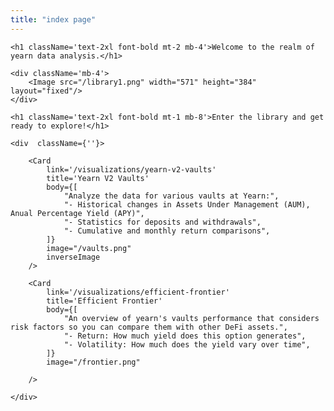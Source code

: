 ```yaml
---
title: "index page"
---
```



<section className={'flex flex-col items-center'}>
    
    <h1 className='text-2xl font-bold mt-2 mb-4'>Welcome to the realm of yearn data analysis.</h1>
    
    <div className='mb-4'>
        <Image src="/library1.png" width="571" height="384" layout="fixed"/>
    </div>

    <h1 className='text-2xl font-bold mt-1 mb-8'>Enter the library and get ready to explore!</h1>

    <div  className={''}>

        <Card
            link='/visualizations/yearn-v2-vaults'
            title='Yearn V2 Vaults'
            body={[
                "Analyze the data for various vaults at Yearn:",
                "- Historical changes in Assets Under Management (AUM), Anual Percentage Yield (APY)",
                "- Statistics for deposits and withdrawals",
                "- Cumulative and monthly return comparisons",
            ]}
            image="/vaults.png"
            inverseImage
        />

        <Card
            link='/visualizations/efficient-frontier'
            title='Efficient Frontier'
            body={[
                "An overview of yearn's vaults performance that considers risk factors so you can compare them with other DeFi assets.",
                "- Return: How much yield does this option generates",
                "- Volatility: How much does the yield vary over time",
            ]}
            image="/frontier.png"
            
        />

    </div>

</section>
